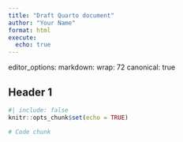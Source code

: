 ```yaml
---
title: "Draft Quarto document"
author: "Your Name"
format: html
execute:
  echo: true
---
```


editor_options: markdown: wrap: 72 canonical: true

## Header 1

```r
#| include: false
knitr::opts_chunk$set(echo = TRUE)
```

```r
# Code chunk
```
